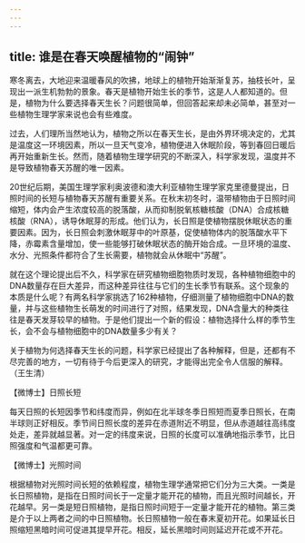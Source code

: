```yaml
---
---
---
```

title: 谁是在春天唤醒植物的“闹钟”
---




寒冬离去，大地迎来温暖春风的吹拂，地球上的植物开始渐渐复苏，抽枝长叶，呈现出一派生机勃勃的景象。春天是植物开始生长的季节，这是人人都知道的。但是，植物为什么要选择春天生长？问题很简单，但回答起来却未必简单，甚至对一些植物生理学家来说也会有些难度。

过去，人们理所当然地认为，植物之所以在春天生长，是由外界环境决定的，尤其是温度这一环境因素，所以一旦天气变冷，植物便进入休眠阶段，等到春回日暖后再开始重新生长。然而，随着植物生理学研究的不断深入，科学家发现，温度并不是导致植物春天苏醒的唯一因素。



20世纪后期，美国生理学家利奥波德和澳大利亚植物生理学家克里德曼提出，日照时间的长短与植物春天苏醒有重要关系。在秋末初冬时，温带植物由于日照时间缩短，体内会产生浓度较高的脱落酸，从而抑制脱氧核糖核酸（DNA）合成核糖核酸（RNA），诱导休眠芽的形成。他们认为，长日照是使植物摆脱休眠状态的重要因素。因为，长日照会刺激休眠芽中的叶原基，促使植物体内的脱落酸水平下降，赤霉素含量增加，使一些能够打破休眠状态的酶开始合成。一旦环境的温度、水分、光照条件都符合了生长需要，植物就会从休眠中“苏醒”。



就在这个理论提出后不久，科学家在研究植物细胞物质时发现，各种植物细胞中的DNA数量存在巨大差异，而这种差异往往与它们的生长季节有联系。这个现象的本质是什么呢？有两名科学家挑选了162种植物，仔细测量了植物细胞中DNA的数量，并与这些植物生长萌发的时间进行了对照，结果发现，DNA含量大的种类往往是春天发芽较早的植物。于是他们提出一个新的假设：植物选择什么样的季节生长，会不会与植物细胞中的DNA数量多少有关？

关于植物为何选择春天生长的问题，科学家已经提出了各种解释，但是，还都有不尽完善的地方，一切有待于今后更深入的研究，才能得出完全令人信服的解释。（王生清）





【微博士】日照长短

每天日照的长短因季节和纬度而异，例如在北半球冬季日照短而夏季日照长，在南半球则正好相反。季节间日照长度的差异在赤道附近不明显，但从赤道越往高纬度处走，差异就越显著。对一定的纬度来说，日照的长度可以准确地指示季节，比日照强度和气温都更可靠。

【微博士】光照时间

根据植物对光照时间长短的依赖程度，植物生理学通常把它们分为三大类。一类是长日照植物，是指在日照时间长于一定量才能开花的植物，而且光照时间越长，开花越早。另一类是短日照植物，是指日照时间短于一定量才能开花的植物。第三类是介于以上两者之间的中日照植物。长日照植物一般在春末夏初开花。如果延长日照缩短黑暗时间可促进其提早开花。相反，延长黑暗时间则延迟开花或不开花。